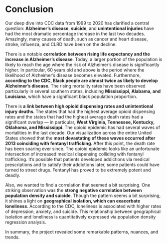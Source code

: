 # Conclusion

<!--
Discuss: main takeaways of your exploration, limitations, future directions, lessons learned.

(suggested: 1 page)
-->
Our deep dive into CDC data from 1999 to 2020 has clarified a central question: **Alzheimer’s disease**, **suicide**, and **unintentional injuries** have had the most dramatic percentage increase in the last two decades. Amazingly, many causes of death, such as cancer and heart disease, stroke, influenza, and CLRD have been on the decline. 

There is a notable **correlation between rising life expectancy and the increase in Alzheimer’s disease**. Today, a larger portion of the population is likely to reach the age where the risk of Alzheimer’s disease is significantly higher. In particular, 60 years old and above is the period where the likelihood of Alzheimer’s disease becomes elevated. Furthermore, **according to the CDC, Black people are almost twice as likely to develop Alzheimer’s disease**. The rising mortality rates have been observed particularly in several southern states, including **Mississippi, Alabama, and Louisiana**, which have a significant black population proportion.

There is **a link between high opioid dispensing rates and unintentional injury deaths**. The states that had the highest average opioid dispensing rates and the states that had the highest average death rates had a significant overlap — in particular, **West Virginia, Tennessee, Kentucky, Oklahoma, and Mississippi**. The opioid epidemic has had several waves of mortalities in the last decade. Our visualization across the entire United States showed that the **most devastating of these waves occurred after 2013 coinciding with fentanyl trafficking**. After this point, the death rate has been soaring ever since. The opioid epidemic looks like an unfortunate intersection of increased medical dispensing colliding with fentanyl trafficking. It’s possible that patients developed addictions via medical prescriptions and to satisfy their addictions later, some patients could have turned to street drugs. Fentanyl has proved to be extremely potent and deadly. 

Also, we wanted to find a correlation that seemed a bit surprising. One striking observation was the **strong negative correlation between population density and suicide**. Though the pattern seems a bit surprising, it shines a light on **geographical isolation, which can exacerbate loneliness**. According to the CDC, loneliness is associated with higher rates of depression, anxiety, and suicide. This relationship between geographical isolation and loneliness is quantitatively expressed via population density regression analysis.

In summary, the project revealed some remarkable patterns, nuances, and trends.
